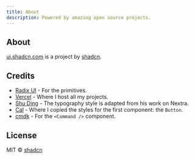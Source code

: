 ---
title: About
description: Powered by amazing open source projects.
---

## About

[ui.shadcn.com](https://ui.shadcn.com) is a project by [shadcn](https://shadcn.com).

## Credits

- [Radix UI](https://radix-ui.com) - For the primitives.
- [Vercel](https://vercel.com) - Where I host all my projects.
- [Shu Ding](https://shud.in) - The typography style is adapted from his work on Nextra.
- [Cal](https://cal.com) - Where I copied the styles for the first component: the `Button`.
- [cmdk](https://cmdk.paco.me) - For the `<Command />` component.

## License

MIT © [shadcn](https://shadcn.com)
